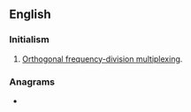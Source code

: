 ==English==

===Initialism===
{{rfc-header|Initialism}}
{{wikipedia|Orthogonal frequency-division multiplexing}}
{{en-initialism}}

# {{lb|en|electronics}} [[Orthogonal frequency-division multiplexing]].

===Anagrams===
* {{anagrams|en|a=dfmo|mod.F.}}
